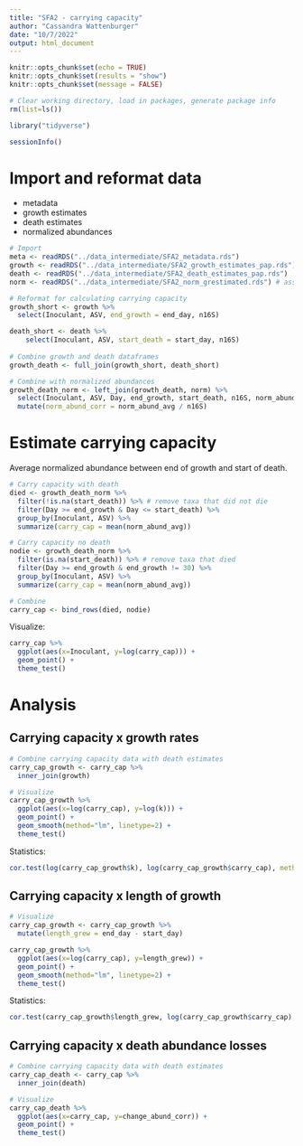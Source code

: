 ```yaml
---
title: "SFA2 - carrying capacity"
author: "Cassandra Wattenburger"
date: "10/7/2022"
output: html_document
---
```


```r
knitr::opts_chunk$set(echo = TRUE)
knitr::opts_chunk$set(results = "show")
knitr::opts_chunk$set(message = FALSE)
```

```r
# Clear working directory, load in packages, generate package info
rm(list=ls())

library("tidyverse")

sessionInfo()
```

# Import and reformat data

* metadata
* growth estimates
* death estimates
* normalized abundances

```r
# Import
meta <- readRDS("../data_intermediate/SFA2_metadata.rds")
growth <- readRDS("../data_intermediate/SFA2_growth_estimates_pap.rds")
death <- readRDS("../data_intermediate/SFA2_death_estimates_pap.rds")
norm <- readRDS("../data_intermediate/SFA2_norm_grestimated.rds") # associated with growth estimated ASVs only

# Reformat for calculating carrying capacity
growth_short <- growth %>% 
  select(Inoculant, ASV, end_growth = end_day, n16S)

death_short <- death %>% 
    select(Inoculant, ASV, start_death = start_day, n16S)
  
# Combine growth and death dataframes
growth_death <- full_join(growth_short, death_short)

# Combine with normalized abundances
growth_death_norm <- left_join(growth_death, norm) %>% 
  select(Inoculant, ASV, Day, end_growth, start_death, n16S, norm_abund_avg) %>% 
  mutate(norm_abund_corr = norm_abund_avg / n16S)
```

# Estimate carrying capacity

Average normalized abundance between end of growth and start of death.

```r
# Carry capacity with death
died <- growth_death_norm %>% 
  filter(!is.na(start_death)) %>% # remove taxa that did not die 
  filter(Day >= end_growth & Day <= start_death) %>% 
  group_by(Inoculant, ASV) %>% 
  summarize(carry_cap = mean(norm_abund_avg))

# Carry capacity no death
nodie <- growth_death_norm %>% 
  filter(is.na(start_death)) %>% # remove taxa that died
  filter(Day >= end_growth & end_growth != 30) %>% 
  group_by(Inoculant, ASV) %>% 
  summarize(carry_cap = mean(norm_abund_avg))

# Combine
carry_cap <- bind_rows(died, nodie)
```

Visualize:

```r
carry_cap %>% 
  ggplot(aes(x=Inoculant, y=log(carry_cap))) +
  geom_point() +
  theme_test()
```

# Analysis

## Carrying capacity x growth rates

```r
# Combine carrying capacity data with death estimates
carry_cap_growth <- carry_cap %>% 
  inner_join(growth)

# Visualize
carry_cap_growth %>% 
  ggplot(aes(x=log(carry_cap), y=log(k))) +
  geom_point() +
  geom_smooth(method="lm", linetype=2) +
  theme_test()
```

Statistics:

```r
cor.test(log(carry_cap_growth$k), log(carry_cap_growth$carry_cap), method="pearson")
```

## Carrying capacity x length of growth

```r
# Visualize
carry_cap_growth <- carry_cap_growth %>% 
  mutate(length_grew = end_day - start_day)

carry_cap_growth %>%
  ggplot(aes(x=log(carry_cap), y=length_grew)) +
  geom_point() +
  geom_smooth(method="lm", linetype=2) +
  theme_test()
```

Statistics:

```r
cor.test(carry_cap_growth$length_grew, log(carry_cap_growth$carry_cap), method="pearson")
```

## Carrying capacity x death abundance losses

```r
# Combine carrying capacity data with death estimates
carry_cap_death <- carry_cap %>% 
  inner_join(death)

# Visualize
carry_cap_death %>% 
  ggplot(aes(x=carry_cap, y=change_abund_corr)) +
  geom_point() +
  theme_test()
```

